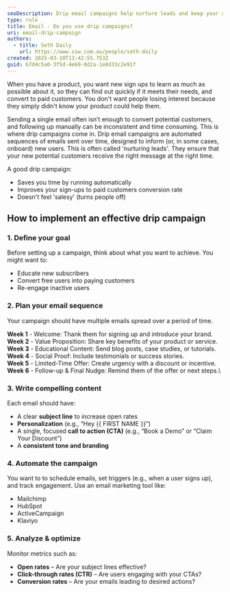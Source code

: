```yaml
---
seoDescription: Drip email campaigns help nurture leads and keep your audience engaged with automated, personalized content over time. Learn how to implement them effectively.
type: rule
title: Email - Do you use drip campaigns?
uri: email-drip-campaign
authors:
  - title: Seth Daily
    url: https://www.ssw.com.au/people/seth-daily
created: 2025-03-10T13:42:55.753Z
guid: b7d4c5a0-3f5d-4e69-8d2a-1e8d33c2e91f
---
```


When you have a product, you want new sign ups to learn as much as possible about it, so they can find out quickly if it meets their needs, and  convert to paid customers. You don't want people losing interest because they simply didn't know your product could help them.

Sending a single email often isn’t enough to convert potential customers, and following up manually can be inconsistent and time consuming. This is where drip campaigns come in.
Drip email campaigns are automated sequences of emails sent over time, designed to inform (or, in some cases, onboard) new users. This is often called 'nurturing leads'. They ensure that your new potential customers receive the right message at the right time.

A good drip campaign:

* Saves you time by running automatically
* Improves your sign-ups to paid customers conversion rate
* Doesn't feel 'salesy' (turns people off)

## How to implement an effective drip campaign

### 1. Define your goal

Before setting up a campaign, think about what you want to achieve. You might want to:

* Educate new subscribers
* Convert free users into paying customers
* Re-engage inactive users

### 2. Plan your email sequence

Your campaign should have multiple emails spread over a period of time.

**Week 1** - Welcome: Thank them for signing up and introduce your brand.\
**Week 2** - Value Proposition: Share key benefits of your product or service.\
**Week 3** - Educational Content: Send blog posts, case studies, or tutorials.\
**Week 4** - Social Proof: Include testimonials or success stories.\
**Week 5** - Limited-Time Offer: Create urgency with a discount or incentive.\
**Week 6** - Follow-up & Final Nudge: Remind them of the offer or next steps.\

### 3. Write compelling content

Each email should have:

* A clear **subject line** to increase open rates
* **Personalization** (e.g., “Hey {{ FIRST NAME }}”)
* A single, focused **call to action (CTA)** (e.g., “Book a Demo” or “Claim Your Discount”)
* A **consistent tone and branding**

### 4. Automate the campaign

You want to to schedule emails, set triggers (e.g., when a user signs up), and track engagement.
Use an email marketing tool like:

* Mailchimp
* HubSpot
* ActiveCampaign
* Klaviyo

### 5. Analyze & optimize

Monitor metrics such as:

* **Open rates** – Are your subject lines effective?
* **Click-through rates (CTR)** – Are users engaging with your CTAs?
* **Conversion rates** – Are your emails leading to desired actions?